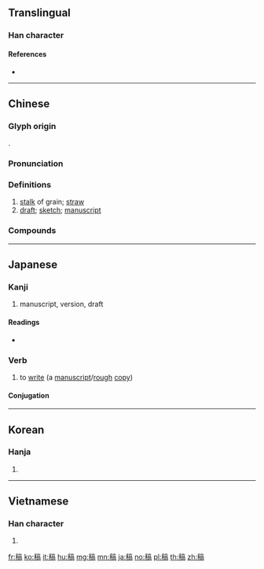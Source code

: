 {{character info/new}}
{{also|稾}}
==Translingual==

===Han character===
{{Han char|rn=115|rad=禾|as=10|sn=15|four=20927|canj=HDYRB}}

====References====
* {{Han ref|kx=0858.040|dkj=25220|dj=1283.120|hdz=42625.060|uh=7A3F|ud=31295|bh=BD5A|bd=48474}}

----

==Chinese==
{{zh-forms|alt=稾}}

===Glyph origin===
{{Han etym}}
{{Han compound|禾|高|ls=psc|c1=s|c2=p}}.

===Pronunciation===
{{zh-pron
|m=gǎo,er=y
|c=gou2
|h=pfs=
|md=gō̤
|mn=kó
|w=2kau
|mc=y
|oc=y
|cat=n
}}

===Definitions===
{{zh-hanzi}}

# [[stalk]] of grain; [[straw]]
# [[draft]]; [[sketch]]; [[manuscript]]

===Compounds===
{{zh-der|定稿|劍南詩稿|初稿|完稿|底稿|創稿|徵稿|屬草稿|寫稿|審稿|原稿|孫晨稿席|存稿|主稿|乾稿|來稿|投稿|撰稿人|打稿|清稿本|截稿|稿費|稿本|稿子|有底稿|稿砧|稿兒|打底稿|稿紙|稿葬|稿源|稿案|稿底|稿件|打腹稿|手稿|稿約|特稿|改稿|發稿|稿薦|稿酬|會稿|校稿|文稿|清史稿|清稿|畫稿|擬稿|撰稿|脫稿|默稿|縛稿為人|邀稿|退稿|腹稿|起稿|講稿|草稿|芻稿|遺稿|辦稿|轉載稿}}

----

==Japanese==

===Kanji===
{{ja-kanji|grade=c|rs=禾10}}

# manuscript, version, draft

====Readings====
* {{ja-readings|on=[[こう]] (kō)|kun=[[わら]] (wara)|nanori=}}

===Verb===
{{ja-verb-suru|こう}}

# to [[write]] (a [[manuscript]]/[[rough]] [[copy]])

====Conjugation====
{{ja-suru|こう}}

----

==Korean==

===Hanja===
{{ko-hanja|hangeul=고|eumhun=|rv=go|mr=ko|y=ko}}

# {{defn|lang=ko|sort=禾10}}

----

==Vietnamese==

===Han character===
{{vi-hantu|[[cảo]], [[khao]]|rs=禾10}}

# {{defn|lang=vi}}

[[fr:稿]]
[[ko:稿]]
[[it:稿]]
[[hu:稿]]
[[mg:稿]]
[[mn:稿]]
[[ja:稿]]
[[no:稿]]
[[pl:稿]]
[[th:稿]]
[[zh:稿]]